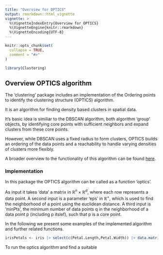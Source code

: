```yaml
---
title: "Overview for OPTICS"
output: rmarkdown::html_vignette
vignette: >
  %\VignetteIndexEntry{Overview for OPTICS}
  %\VignetteEngine{knitr::rmarkdown}
  %\VignetteEncoding{UTF-8}
---
```


```r
knitr::opts_chunk$set(
  collapse = TRUE,
  comment = "#>"
)
```

```r
library(Clustering)
```

## Overview OPTICS algorithm

The 'clustering' package includes an implementation of the Ordering points to identify the clustering structure (OPTICS) algorithm.

It is an algorithm for finding density based clusters in spatial data. 

It's basic idea is similiar to the DBSCAN algorithm, both algorithm 'group' objects, by identifying core points with sufficient neighbors and expand clusters from these core points.

However, while DBSCAN uses a fixed radius to form clusters, OPTICS builds an ordering of the data points and a reachability to handle varying densities of clusters more flexibly.

A broader overview to the functionality of this algorithm can be found [here](https://de.wikipedia.org/wiki/OPTICS).

### Implementation

In this package the OPTICS algorithm can be called as a function 'optics'.

As input it takes 'data' a matrix in $\mathbb{R}^n \times \mathbb{R}^d$, where each row represents a data point.
A second input is a parameter 'eps' in $\mathbb{R}^+$, which is used to find the neighborhood of a point using the euclidean distance.
A third input is 'minPts', the minimum number of data points q in the neighborhood of a data point p (including p itslef), such that p is a core point.


In the following we present some examples of the implemented algorithm and further
related functions.

```r
irisPetals <- iris |> select(c(Petal.Length,Petal.Width)) |> data.matrix()
```

To run the optics algorithm and find a suitable 




